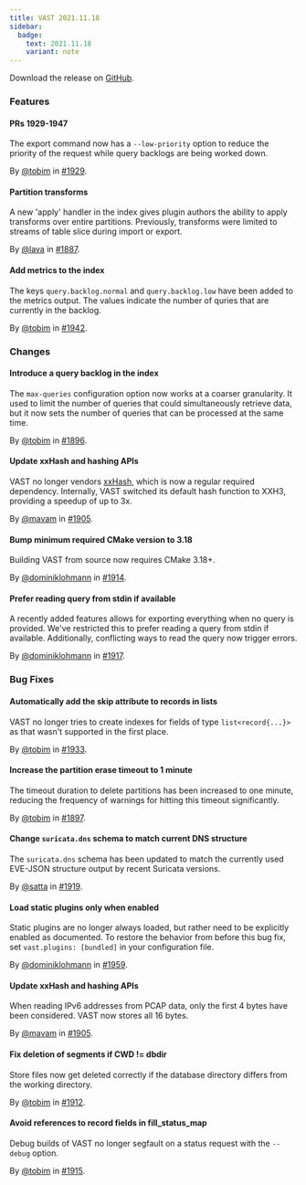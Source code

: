```yaml
---
title: VAST 2021.11.18
sidebar:
  badge:
    text: 2021.11.18
    variant: note
---
```


Download the release on [GitHub](https://github.com/tenzir/tenzir/releases/tag/2021.11.18).

### Features

#### PRs 1929-1947

The export command now has a `--low-priority` option to reduce the priority of
the request while query backlogs are being worked down.

By [@tobim](https://github.com/tobim) in [#1929](https://github.com/tenzir/tenzir/pull/1929).

#### Partition transforms

A new 'apply' handler in the index gives plugin authors the ability to
apply transforms over entire partitions. Previously, transforms were
limited to streams of table slice during import or export.

By [@lava](https://github.com/lava) in [#1887](https://github.com/tenzir/tenzir/pull/1887).

#### Add metrics to the index

The keys `query.backlog.normal` and `query.backlog.low` have been added to the
metrics output. The values indicate the number of quries that are currently in
the backlog.

By [@tobim](https://github.com/tobim) in [#1942](https://github.com/tenzir/tenzir/pull/1942).

### Changes

#### Introduce a query backlog in the index

The `max-queries` configuration option now works at a coarser granularity. It
used to limit the number of queries that could simultaneously retrieve data,
but it now sets the number of queries that can be processed at the same time.

By [@tobim](https://github.com/tobim) in [#1896](https://github.com/tenzir/tenzir/pull/1896).

#### Update xxHash and hashing APIs

VAST no longer vendors [xxHash](https://github.com/Cyan4973/xxHash), which is
now a regular required dependency. Internally, VAST switched its default hash
function to XXH3, providing a speedup of up to 3x.

By [@mavam](https://github.com/mavam) in [#1905](https://github.com/tenzir/tenzir/pull/1905).

#### Bump minimum required CMake version to 3.18

Building VAST from source now requires CMake 3.18+.

By [@dominiklohmann](https://github.com/dominiklohmann) in [#1914](https://github.com/tenzir/tenzir/pull/1914).

#### Prefer reading query from stdin if available

A recently added features allows for exporting everything when no query is
provided. We've restricted this to prefer reading a query from stdin if
available. Additionally, conflicting ways to read the query now trigger errors.

By [@dominiklohmann](https://github.com/dominiklohmann) in [#1917](https://github.com/tenzir/tenzir/pull/1917).

### Bug Fixes

#### Automatically add the skip attribute to records in lists

VAST no longer tries to create indexes for fields of type `list<record{...}>` as
that wasn't supported in the first place.

By [@tobim](https://github.com/tobim) in [#1933](https://github.com/tenzir/tenzir/pull/1933).

#### Increase the partition erase timeout to 1 minute

The timeout duration to delete partitions has been increased to one minute,
reducing the frequency of warnings for hitting this timeout significantly.

By [@tobim](https://github.com/tobim) in [#1897](https://github.com/tenzir/tenzir/pull/1897).

#### Change `suricata.dns` schema to match current DNS structure

The `suricata.dns` schema has been updated to match the currently used
EVE-JSON structure output by recent Suricata versions.

By [@satta](https://github.com/satta) in [#1919](https://github.com/tenzir/tenzir/pull/1919).

#### Load static plugins only when enabled

Static plugins are no longer always loaded, but rather need to be explicitly
enabled as documented. To restore the behavior from before this bug fix, set
`vast.plugins: [bundled]` in your configuration file.

By [@dominiklohmann](https://github.com/dominiklohmann) in [#1959](https://github.com/tenzir/tenzir/pull/1959).

#### Update xxHash and hashing APIs

When reading IPv6 addresses from PCAP data, only the first 4 bytes have been
considered. VAST now stores all 16 bytes.

By [@mavam](https://github.com/mavam) in [#1905](https://github.com/tenzir/tenzir/pull/1905).

#### Fix deletion of segments if CWD != dbdir

Store files now get deleted correctly if the database directory differs from the
working directory.

By [@tobim](https://github.com/tobim) in [#1912](https://github.com/tenzir/tenzir/pull/1912).

#### Avoid references to record fields in fill_status_map

Debug builds of VAST no longer segfault on a status request with the `--debug`
option.

By [@tobim](https://github.com/tobim) in [#1915](https://github.com/tenzir/tenzir/pull/1915).
